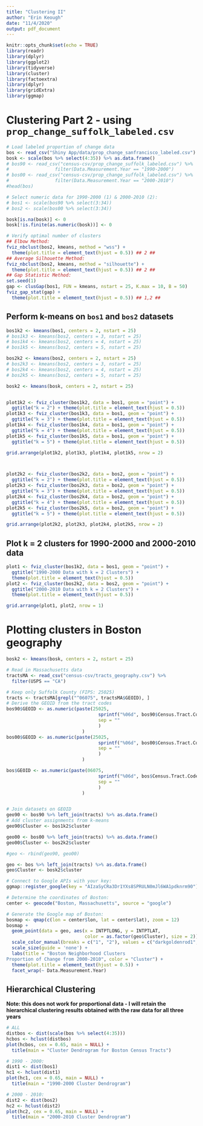```yaml
---
title: "Clustering II"
author: "Erin Keough"
date: "11/4/2020"
output: pdf_document
---
```


```r
knitr::opts_chunk$set(echo = TRUE)
library(readr)
library(dplyr)
library(ggplot2)
library(tidyverse)
library(cluster)
library(factoextra)
library(dplyr)
library(gridExtra)
library(ggmap)
```


# Clustering Part 2 - using `prop_change_suffolk_labeled.csv`


```r

# Load labeled proportion of change data
bos <- read_csv("Shiny App/data/prop_change_sanfrancisco_labeled.csv")
bosk <- scale(bos %>% select(4:35)) %>% as.data.frame()
# bos90 <- read_csv("census-csv/prop_change_suffolk_labeled.csv") %>% 
#                 filter(Data.Measurement.Year == "1990-2000")
# bos00 <- read_csv("census-csv/prop_change_suffolk_labeled.csv") %>% 
#                 filter(Data.Measurement.Year == "2000-2010")
#head(bos)

# Select numeric data for 1990-2000 (1) & 2000-2010 (2):
# bos1 <- scale(bos90 %>% select(3:34))
# bos2 <- scale(bos00 %>% select(3:34))

bosk[is.na(bosk)] <- 0
bosk[!is.finite(as.numeric(bosk))] <- 0

```

```r

# Verify optimal number of clusters
## Elbow Method:
fviz_nbclust(bos2, kmeans, method = "wss") + 
  theme(plot.title = element_text(hjust = 0.5)) ## 2 ##
## Average Silhouette Method:
fviz_nbclust(bos2, kmeans, method = "silhouette") +
  theme(plot.title = element_text(hjust = 0.5)) ## 2 ##
## Gap Statistic Method:
set.seed(1)
gap <- clusGap(bos1, FUN = kmeans, nstart = 25, K.max = 10, B = 50)
fviz_gap_stat(gap) + 
  theme(plot.title = element_text(hjust = 0.5)) ## 1,2 ##

```


## Perform k-means on `bos1` and `bos2` datasets

```r

bos1k2 <- kmeans(bos1, centers = 2, nstart = 25)
# bos1k3 <- kmeans(bos2, centers = 3, nstart = 25)
# bos1k4 <- kmeans(bos2, centers = 4, nstart = 25)
# bos1k5 <- kmeans(bos2, centers = 5, nstart = 25)

bos2k2 <- kmeans(bos2, centers = 2, nstart = 25)
# bos2k3 <- kmeans(bos2, centers = 3, nstart = 25)
# bos2k4 <- kmeans(bos2, centers = 4, nstart = 25)
# bos2k5 <- kmeans(bos2, centers = 5, nstart = 25)

bosk2 <- kmeans(bosk, centers = 2, nstart = 25)


plot1k2 <- fviz_cluster(bos1k2, data = bos1, geom = "point") +
  ggtitle("k = 2") + theme(plot.title = element_text(hjust = 0.5))
plot1k3 <- fviz_cluster(bos1k3, data = bos1, geom = "point") +
  ggtitle("k = 3") + theme(plot.title = element_text(hjust = 0.5))
plot1k4 <- fviz_cluster(bos1k4, data = bos1, geom = "point") +
  ggtitle("k = 4") + theme(plot.title = element_text(hjust = 0.5))
plot1k5 <- fviz_cluster(bos1k5, data = bos1, geom = "point") +
  ggtitle("k = 5") + theme(plot.title = element_text(hjust = 0.5))

grid.arrange(plot1k2, plot1k3, plot1k4, plot1k5, nrow = 2)



plot2k2 <- fviz_cluster(bos2k2, data = bos2, geom = "point") +
  ggtitle("k = 2") + theme(plot.title = element_text(hjust = 0.5))
plot2k3 <- fviz_cluster(bos2k3, data = bos2, geom = "point") +
  ggtitle("k = 3") + theme(plot.title = element_text(hjust = 0.5))
plot2k4 <- fviz_cluster(bos2k4, data = bos2, geom = "point") +
  ggtitle("k = 4") + theme(plot.title = element_text(hjust = 0.5))
plot2k5 <- fviz_cluster(bos2k5, data = bos2, geom = "point") +
  ggtitle("k = 5") + theme(plot.title = element_text(hjust = 0.5))

grid.arrange(plot2k2, plot2k3, plot2k4, plot2k5, nrow = 2)

```


## Plot k = 2 clusters for 1990-2000 and 2000-2010 data

```r

plot1 <- fviz_cluster(bos1k2, data = bos1, geom = "point") +
  ggtitle("1990-2000 Data with k = 2 Clusters") + 
  theme(plot.title = element_text(hjust = 0.5))
plot2 <- fviz_cluster(bos2k2, data = bos2, geom = "point") +
  ggtitle("2000-2010 Data with k = 2 Clusters") + 
  theme(plot.title = element_text(hjust = 0.5))

grid.arrange(plot1, plot2, nrow = 1)

```


# Plotting clusters in Boston geography

```r

bosk2 <- kmeans(bosk, centers = 2, nstart = 25)

# Read in Massachusetts data
tractsMA <- read_csv("census-csv/tracts_geography.csv") %>% 
  filter(USPS == "CA")

# Keep only Suffolk County (FIPS: 25025)
tracts <- tractsMA[grepl("^06075", tractsMA$GEOID), ]
# Derive the GEOID from the tract codes
bos90$GEOID <- as.numeric(paste(25025, 
                                  sprintf("%06d", bos90$Census.Tract.Code),
                                  sep = ""
                                  )
                            )
bos00$GEOID <- as.numeric(paste(25025, 
                                  sprintf("%06d", bos00$Census.Tract.Code),
                                  sep = ""
                                  )
                            )

bos$GEOID <- as.numeric(paste(06075, 
                                  sprintf("%06d", bos$Census.Tract.Code),
                                  sep = ""
                                  )
                            )


# Join datasets on GEOID
geo90 <- bos90 %>% left_join(tracts) %>% as.data.frame() 
# Add cluster assignments from k-means
geo90$Cluster <- bos1k2$cluster

geo00 <- bos00 %>% left_join(tracts) %>% as.data.frame() 
geo00$Cluster <- bos2k2$cluster

#geo <- rbind(geo90, geo00)

geo <- bos %>% left_join(tracts) %>% as.data.frame()
geo$Cluster <- bosk2$cluster

# Connect to Google APIs with your key:
ggmap::register_google(key = "AIzaSyCRa3Dr1YXs8SPRULN0mJl6WA1pdknrm90")

# Determine the coordinates of Boston:
center <- geocode("Boston, Massachusetts", source = "google")

# Generate the Google map of Boston:
bosmap <- qmap(c(lon = center$lon, lat = center$lat), zoom = 12)
bosmap + 
  geom_point(data = geo, aes(x = INTPTLONG, y = INTPTLAT, 
                             color = as.factor(geo$Cluster), size = 2)) +
  scale_color_manual(breaks = c("1", "2"), values = c("darkgoldenrod1", "darkorchid4")) +
  scale_size(guide = 'none') +
  labs(title = "Boston Neighborhood Clusters
Proportion of Change from 2000-2010", color = "Cluster") +
  theme(plot.title = element_text(hjust = 0.5)) + 
  facet_wrap(~ Data.Measurement.Year)

```


## Hierarchical Clustering

**Note: this does not work for proportional data - I will retain the hierarchical clustering results obtained with the raw data for all three years**

```r

# ALL
distbos <- dist(scale(bos %>% select(4:35)))
hcbos <- hclust(distbos)
plot(hcbos, cex = 0.65, main = NULL) + 
  title(main = "Cluster Dendrogram for Boston Census Tracts")

# 1990 - 2000:
dist1 <- dist(bos1)
hc1 <- hclust(dist1)
plot(hc1, cex = 0.65, main = NULL) +
  title(main = "1990-2000 Cluster Dendrogram")

# 2000 - 2010:
dist2 <- dist(bos2)
hc2 <- hclust(dist2)
plot(hc2, cex = 0.65, main = NULL) +
  title(main = "2000-2010 Cluster Dendrogram")

```




























